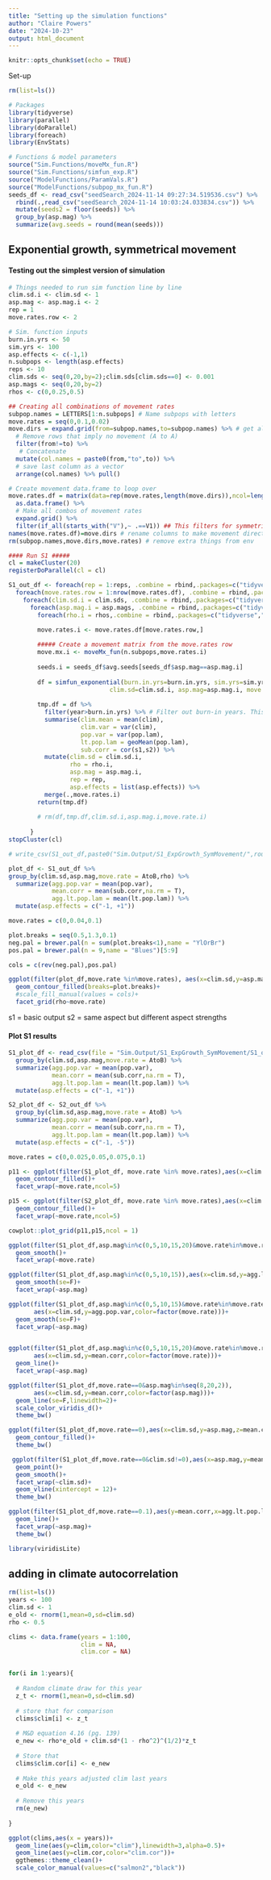 ```yaml
---
title: "Setting up the simulation functions"
author: "Claire Powers"
date: "2024-10-23"
output: html_document
---
```


```r
knitr::opts_chunk$set(echo = TRUE)
```

Set-up
```r
rm(list=ls())

# Packages
library(tidyverse)
library(parallel)
library(doParallel)
library(foreach)
library(EnvStats)

# Functions & model parameters
source("Sim.Functions/moveMx_fun.R")
source("Sim.Functions/simfun_exp.R")
source("ModelFunctions/ParamVals.R")
source("ModelFunctions/subpop_mx_fun.R")
seeds_df <- read_csv("seedSearch_2024-11-14 09:27:34.519536.csv") %>% 
  rbind(.,read_csv("seedSearch_2024-11-14 10:03:24.033834.csv")) %>% 
  mutate(seeds2 = floor(seeds)) %>% 
  group_by(asp.mag) %>% 
  summarize(avg.seeds = round(mean(seeds)))

```


## Exponential growth, symmetrical movement
#### Testing out the simplest version of simulation
```r
# Things needed to run sim function line by line
clim.sd.i <- clim.sd <- 1
asp.mag <- asp.mag.i <- 2
rep = 1
move.rates.row <- 2

# Sim. function inputs
burn.in.yrs <- 50
sim.yrs <- 100
asp.effects <- c(-1,1)
n.subpops <- length(asp.effects)
reps <- 10
clim.sds <- seq(0,20,by=2);clim.sds[clim.sds==0] <- 0.001
asp.mags <- seq(0,20,by=2)
rhos <- c(0,0.25,0.5)

## Creating all combinations of movement rates
subpop.names = LETTERS[1:n.subpops] # Name subpops with letters
move.rates = seq(0,0.1,0.02)
move.dirs = expand.grid(from=subpop.names,to=subpop.names) %>% # get all combos
  # Remove rows that imply no movement (A to A)
  filter(from!=to) %>% 
   # Concatenate
  mutate(col.names = paste0(from,"to",to)) %>% 
  # save last column as a vector
  arrange(col.names) %>% pull() 

# Create movement data.frame to loop over
move.rates.df = matrix(data=rep(move.rates,length(move.dirs)),ncol=length(move.dirs)) %>% # generate matrix with movement rates
  as.data.frame() %>% 
  # Make all combos of movement rates
  expand.grid() %>% 
  filter(if_all(starts_with("V"),~ .==V1)) ## This filters for symmetrical movement rates
names(move.rates.df)=move.dirs # rename columns to make movement direction clear
rm(subpop.names,move.dirs,move.rates) # remove extra things from env

#### Run S1 #####
cl = makeCluster(20)
registerDoParallel(cl = cl)

S1_out_df <- foreach(rep = 1:reps, .combine = rbind,.packages=c("tidyverse","EnvStats")) %:% 
  foreach(move.rates.row = 1:nrow(move.rates.df), .combine = rbind,.packages=c("tidyverse","EnvStats")) %:%
    foreach(clim.sd.i = clim.sds, .combine = rbind,.packages=c("tidyverse","EnvStats")) %:%
      foreach(asp.mag.i = asp.mags, .combine = rbind,.packages=c("tidyverse","EnvStats")) %:% 
        foreach(rho.i = rhos,.combine = rbind,.packages=c("tidyverse","EnvStats")) %dopar% {

        move.rates.i <- move.rates.df[move.rates.row,]
        
        ##### Create a movement matrix from the move.rates row
        move.mx.i <- moveMx_fun(n.subpops,move.rates.i)
        
        seeds.i = seeds_df$avg.seeds[seeds_df$asp.mag==asp.mag.i]
        
        df = simfun_exponential(burn.in.yrs=burn.in.yrs, sim.yrs=sim.yrs, n.subpops=n.subpops,asp.effects = asp.effects,
                            clim.sd=clim.sd.i, asp.mag=asp.mag.i, move.mx = move.mx.i,seeds = seeds.i,rho = rho.i)
        
        tmp.df = df %>%
          filter(year>burn.in.yrs) %>% # Filter out burn-in years. This could also happen within the function.
          summarise(clim.mean = mean(clim),
                    clim.var = var(clim),
                    pop.var = var(pop.lam),
                    lt.pop.lam = geoMean(pop.lam),
                    sub.corr = cor(s1,s2)) %>% 
          mutate(clim.sd = clim.sd.i,
                 rho = rho.i,
                 asp.mag = asp.mag.i,
                 rep = rep,
                 asp.effects = list(asp.effects)) %>% 
          merge(.,move.rates.i)
        return(tmp.df)
      
        # rm(df,tmp.df,clim.sd.i,asp.mag.i,move.rate.i)
        
      }
stopCluster(cl)

# write_csv(S1_out_df,paste0("Sim.Output/S1_ExpGrowth_SymMovement/",round(Sys.time()),".csv"))
```

```r
plot_df <- S1_out_df %>% 
group_by(clim.sd,asp.mag,move.rate = AtoB,rho) %>% 
  summarize(agg.pop.var = mean(pop.var),
            mean.corr = mean(sub.corr,na.rm = T),
            agg.lt.pop.lam = mean(lt.pop.lam)) %>% 
  mutate(asp.effects = c("-1, +1"))

move.rates = c(0,0.04,0.1)

plot.breaks = seq(0.5,1.3,0.1)
neg.pal = brewer.pal(n = sum(plot.breaks<1),name = "YlOrBr")
pos.pal = brewer.pal(n = 9,name = "Blues")[5:9]

cols = c(rev(neg.pal),pos.pal)

ggplot(filter(plot_df,move.rate %in%move.rates), aes(x=clim.sd,y=asp.mag,z=agg.lt.pop.lam))+
  geom_contour_filled(breaks=plot.breaks)+
  #scale_fill_manual(values = cols)+
  facet_grid(rho~move.rate)

```


s1 = basic output
s2 = same aspect but different aspect strengths

#### Plot S1 results
```r

S1_plot_df <- read_csv(file = "Sim.Output/S1_ExpGrowth_SymMovement/S1_output_2024-11-23 09:00:01.csv") %>% 
  group_by(clim.sd,asp.mag,move.rate = AtoB) %>% 
  summarize(agg.pop.var = mean(pop.var),
            mean.corr = mean(sub.corr,na.rm = T),
            agg.lt.pop.lam = mean(lt.pop.lam)) %>% 
  mutate(asp.effects = c("-1, +1"))

S2_plot_df <- S2_out_df %>% 
  group_by(clim.sd,asp.mag,move.rate = AtoB) %>% 
  summarize(agg.pop.var = mean(pop.var),
            mean.corr = mean(sub.corr,na.rm = T),
            agg.lt.pop.lam = mean(lt.pop.lam)) %>% 
  mutate(asp.effects = c("-1, -5"))

move.rates = c(0,0.025,0.05,0.075,0.1)

p11 <- ggplot(filter(S1_plot_df, move.rate %in% move.rates),aes(x=clim.sd,y=asp.mag,z=agg.lt.pop.lam))+
  geom_contour_filled()+
  facet_wrap(~move.rate,ncol=5)

p15 <- ggplot(filter(S2_plot_df, move.rate %in% move.rates),aes(x=clim.sd,y=asp.mag,z=agg.lt.pop.lam))+
  geom_contour_filled()+
  facet_wrap(~move.rate,ncol=5)

cowplot::plot_grid(p11,p15,ncol = 1)

ggplot(filter(S1_plot_df,asp.mag%in%c(0,5,10,15,20)&move.rate%in%move.rates),aes(x=clim.sd,y=agg.lt.pop.lam,color=factor(asp.mag)))+
  geom_smooth()+
  facet_wrap(~move.rate)

ggplot(filter(S1_plot_df,asp.mag%in%c(0,5,10,15)),aes(x=clim.sd,y=agg.lt.pop.lam,color=factor(move.rate)))+
  geom_smooth(se=F)+
  facet_wrap(~asp.mag)

ggplot(filter(S1_plot_df,asp.mag%in%c(0,5,10,15)&move.rate%in%move.rates),
       aes(x=clim.sd,y=agg.pop.var,color=factor(move.rate)))+
  geom_smooth(se=F)+
  facet_wrap(~asp.mag)


ggplot(filter(S1_plot_df,asp.mag%in%c(0,5,10,15,20)&move.rate%in%move.rates),
       aes(x=clim.sd,y=mean.corr,color=factor(move.rate)))+
  geom_line()+
  facet_wrap(~asp.mag)

ggplot(filter(S1_plot_df,move.rate==0&asp.mag%in%seq(8,20,2)),
       aes(x=clim.sd,y=mean.corr,color=factor(asp.mag)))+
  geom_line(se=F,linewidth=2)+
  scale_color_viridis_d()+
  theme_bw()

ggplot(filter(S1_plot_df,move.rate==0),aes(x=clim.sd,y=asp.mag,z=mean.corr))+
  geom_contour_filled()+
  theme_bw()

 ggplot(filter(S1_plot_df,move.rate==0&clim.sd!=0),aes(x=asp.mag,y=mean.corr))+
  geom_point()+
  geom_smooth()+
  facet_wrap(~clim.sd)+
  geom_vline(xintercept = 12)+
  theme_bw()

ggplot(filter(S1_plot_df,move.rate==0.1),aes(y=mean.corr,x=agg.lt.pop.lam))+
  geom_line()+
  facet_wrap(~asp.mag)+
  theme_bw()

library(viridisLite)
```

## adding in climate autocorrelation
```r
rm(list=ls())
years <- 100
clim.sd <- 1
e_old <- rnorm(1,mean=0,sd=clim.sd)
rho <- 0.5

clims <- data.frame(years = 1:100,
                    clim = NA,
                    clim.cor = NA)


for(i in 1:years){
  
  # Random climate draw for this year
  z_t <- rnorm(1,mean=0,sd=clim.sd)
  
  # store that for comparison
  clims$clim[i] <- z_t
  
  # M&D equation 4.16 (pg. 139) 
  e_new <- rho*e_old + clim.sd*(1 - rho^2)^(1/2)*z_t
  
  # Store that
  clims$clim.cor[i] <- e_new
  
  # Make this years adjusted clim last years
  e_old <- e_new
  
  # Remove this years
  rm(e_new)
  
}

ggplot(clims,aes(x = years))+
  geom_line(aes(y=clim,color="clim"),linewidth=3,alpha=0.5)+
  geom_line(aes(y=clim.cor,color="clim.cor"))+
  ggthemes::theme_clean()+
  scale_color_manual(values=c("salmon2","black"))
```


